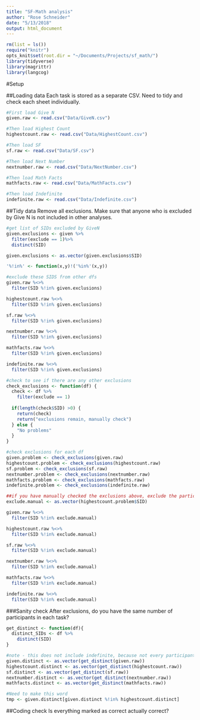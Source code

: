 ```yaml
---
title: "SF-Math analysis"
author: "Rose Schneider"
date: "5/13/2018"
output: html_document
---
```


```r
rm(list = ls())
require("knitr")
opts_knit$set(root.dir = "~/Documents/Projects/sf_math/")
library(tidyverse)
library(magrittr)
library(langcog)
```

#Setup

##Loading data
Each task is stored as a separate CSV. Need to tidy and check each sheet individually.
```r
#First load Give N
given.raw <- read.csv("Data/GiveN.csv")

#Then load Highest Count
highestcount.raw <- read.csv("Data/HighestCount.csv")

#Then load SF
sf.raw <- read.csv("Data/SF.csv")

#Then load Next Number
nextnumber.raw <- read.csv("Data/NextNumber.csv")

#Then load Math Facts
mathfacts.raw <- read.csv("Data/MathFacts.csv")

#Then load Indefinite
indefinite.raw <- read.csv("Data/Indefinite.csv")
```

##Tidy data
Remove all exclusions. Make sure that anyone who is excluded by Give N is not included in other analyses.
```r
#get list of SIDs excluded by GiveN
given.exclusions <- given %>%
  filter(exclude == 1)%>%
  distinct(SID)

given.exclusions <- as.vector(given.exclusions$SID)

'%!in%' <- function(x,y)!('%in%'(x,y))

#exclude these SIDS from other dfs 
given.raw %<>%
  filter(SID %!in% given.exclusions)

highestcount.raw %<>%
  filter(SID %!in% given.exclusions)

sf.raw %<>%
  filter(SID %!in% given.exclusions)

nextnumber.raw %<>%
  filter(SID %!in% given.exclusions)

mathfacts.raw %<>%
  filter(SID %!in% given.exclusions)

indefinite.raw %<>%
  filter(SID %!in% given.exclusions)

#check to see if there are any other exclusions
check_exclusions <- function(df) {
  check <- df %>%
    filter(exclude == 1)
  
  if(length(check$SID) >0) {
    return(check)
    return("exclusions remain, manually check")
  } else {
    "No problems"
  }
}

#check exclusions for each df
given.problem <- check_exclusions(given.raw)
highestcount.problem <- check_exclusions(highestcount.raw)
sf.problem <- check_exclusions(sf.raw)
nextnumber.problem <- check_exclusions(nextnumber.raw)
mathfacts.problem <- check_exclusions(mathfacts.raw)
indefinite.problem <- check_exclusions(indefinite.raw)

##if you have manually checked the exclusions above, exclude the participant from each task
exclude.manual <- as.vector(highestcount.problem$SID)

given.raw %<>%
  filter(SID %!in% exclude.manual)

highestcount.raw %<>%
  filter(SID %!in% exclude.manual)

sf.raw %<>%
  filter(SID %!in% exclude.manual)

nextnumber.raw %<>%
  filter(SID %!in% exclude.manual)

mathfacts.raw %<>%
  filter(SID %!in% exclude.manual)

indefinite.raw %<>%
  filter(SID %!in% exclude.manual)
```

###Sanity check
After exclusions, do you have the same number of participants in each task?
```r
get_distinct <- function(df){
  distinct_SIDs <- df %>%
    distinct(SID)
}

#note - this does not include indefinite, because not every participant did indefinite
given.distinct <- as.vector(get_distinct(given.raw))
highestcount.distinct <- as.vector(get_distinct(highestcount.raw))
sf.distinct <- as.vector(get_distinct(sf.raw))
nextnumber.distinct <- as.vector(get_distinct(nextnumber.raw))
mathfacts.distinct <- as.vector(get_distinct(mathfacts.raw))

#Need to make this word
tmp <- given.distinct[given.distinct %!in% highestcount.distinct]

```

##Coding check
Is everything marked as correct actually correct?